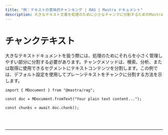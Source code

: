 ---
title: "例：テキストの意味的チャンキング | RAG | Mastra ドキュメント"
description: 大きなテキスト文書を処理のために小さなチャンクに分割するためのMastraの使用例。
---


# チャンクテキスト

大きなテキストドキュメントを扱う際には、処理のためにそれらを小さく管理しやすい部分に分割する必要があります。チャンクメソッドは、検索、分析、または取得に使用できるセグメントにテキストコンテンツを分割します。この例では、デフォルト設定を使用してプレーンテキストをチャンクに分割する方法を示します。

```tsx copy
import { MDocument } from "@mastra/rag";

const doc = MDocument.fromText("Your plain text content...");

const chunks = await doc.chunk();
```

<br />
<br />
<hr className="dark:border-[#404040] border-gray-300" />
<br />
<br />
<GithubLink
  link={
    "https://github.com/mastra-ai/mastra/blob/main/examples/basics/rag/chunk-text"
  }
/>
